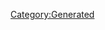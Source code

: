 {{Texts/Music
 |ID=130
 |MusicName=ノーザンクロス【MIRROR ver.】
 |OfficialName=ノーザンクロス
 |VocalName=シェリル・ノーム starring May'n
 |VocalNameLF=シェリル・ノーム starring May'n
 |Description=作品：マクロスF

歌手：シェリル・ノーム starring May'n

作詞：岩里祐穂、Gabriela Robin
作曲：菅野よう子
 |BuyURL=https://recochoku.jp/song/S22001426/
 |StoryDesc=
 |StoryTitle=
 |BannerId=3
 |AnmStoreURL=https://anime.dmkt-sp.jp/animestore/ci_pc?workId=20494
}}
[[Category:Generated]]
